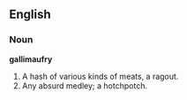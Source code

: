 ==English==

===Noun===

'''gallimaufry'''

#A hash of various kinds of meats, a ragout.
#Any absurd medley; a hotchpotch.